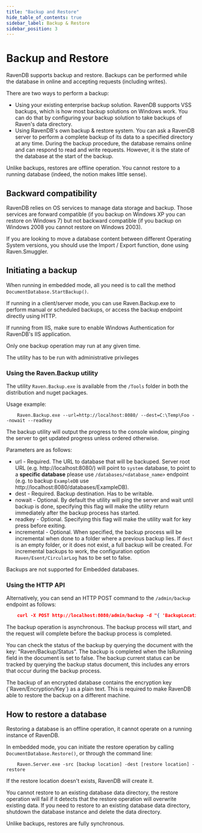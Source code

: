```yaml
---
title: "Backup and Restore"
hide_table_of_contents: true
sidebar_label: Backup & Restore
sidebar_position: 3
---
```



# Backup and Restore

RavenDB supports backup and restore. Backups can be performed while the database in online and accepting requests (including writes). 

There are two ways to perform a backup:

* Using your existing enterprise backup solution. RavenDB supports VSS backups, which is how most backup solutions on Windows work. You can do that by configuring your backup solution to take backups of Raven's data directory. 
* Using RavenDB's own backup & restore system. You can ask a RavenDB server to perform a complete backup of its data to a specified directory at any time. During the backup procedure, the database remains online and can respond to read and write requests. However, it is the state of the database at the start of the backup.

Unlike backups, restores are offline operation. You cannot restore to a running database (indeed, the notion makes little sense).

## Backward compatibility

RavenDB relies on OS services to manage data storage and backup. Those services are forward compatible (if you backup on Windows XP you can restore on Windows 7) but not  backward compatible (if you backup on Windows 2008 you cannot restore on Windows 2003).

If you are looking to move a database content between different Operating System versions, you should use the Import / Export function, done using Raven.Smuggler.

## Initiating a backup

When running in embedded mode, all you need is to call the method `DocumentDatabase.StartBackup()`.

If running in a client/server mode, you can use Raven.Backup.exe to perform manual or scheduled backups, or access the backup endpoint directly using HTTP.

If running from IIS, make sure to enable Windows Authentication for RavenDB's IIS application.

Only one backup operation may run at any given time.

<Admonition type="note" title="Note">
The utility has to be run with administrative privileges
</Admonition>

### Using the Raven.Backup utility

The utility `Raven.Backup.exe` is available from the `/Tools` folder in both the distribution and nuget packages.

Usage example:

```plain 
    Raven.Backup.exe --url=http://localhost:8080/ --dest=C:\Temp\Foo --nowait --readkey
```

The backup utility will output the progress to the console window, pinging the server to get updated progress unless ordered otherwise.

Parameters are as follows:

* url - Required. The URL to database that will be backuped. Server root URL (e.g. http://localhost:8080/) will point to `system` database, to point to a **specific database** please use `/databases/<database_name>` endpoint (e.g. to backup `ExampleDB` use http://localhost:8080/databases/ExampleDB).     
* dest - Required. Backup destination. Has to be writable.
* nowait - Optional. By default the utility will ping the server and wait until backup is done, specifying this flag will make the utility return immediately after the backup process has started.
* readkey - Optional. Specifying this flag will make the utility wait for key press before exiting.
* incremental - Optional. When specified, the backup process will be incremental when done to a folder where a previous backup lies. If `dest` is an empty folder, or it does not exist, a full backup will be created. For incremental backups to work, the configuration option `Raven/Esent/CircularLog` has to be set to false.

<Admonition type="note" title="Note">
Backups are not supported for Embedded databases.
</Admonition>

### Using the HTTP API

Alternatively, you can send an HTTP POST command to the `/admin/backup` endpoint as follows:

```json 
    curl -X POST http://localhost:8080/admin/backup -d "{ 'BackupLocation': 'C:\\Backups\\2010-05-06' }"
```

The backup operation is asynchronous. The backup process will start, and the request will complete before the backup process is completed.

You can check the status of the backup by querying the document with the key: "Raven/Backup/Status". The backup is completed when the IsRunning field in the document is set to false. The backup current status can be tracked by querying the backup status document, this includes any errors that occur during the backup process.

<Admonition type="warning" title="Warning">
The backup of an encrypted database contains the encryption key (`Raven/Encryption/Key`) as a plain text. This is required to make RavenDB able to restore the backup on a different machine.
</Admonition>

## How to restore a database

Restoring a database is an offline operation, it cannot operate on a running instance of RavenDB.

In embedded mode, you can initiate the restore operation by calling `DocumentDatabase.Restore()`, or through the command line:

```plain 
    Raven.Server.exe -src [backup location] -dest [restore location] -restore
```
    
If the restore location doesn't exists, RavenDB will create it.

You cannot restore to an existing database data directory, the restore operation will fail if it detects that the restore operation will overwrite existing data. If you need to restore to an existing database data directory, shutdown the database instance and delete the data directory.

Unlike backups, restores are fully synchronous.
